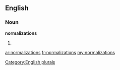 ==English==

===Noun===
'''normalizations'''

# {{plural of|[[normalization]]}}

[[Category:English plurals]]

[[ar:normalizations]]
[[fr:normalizations]]
[[my:normalizations]]